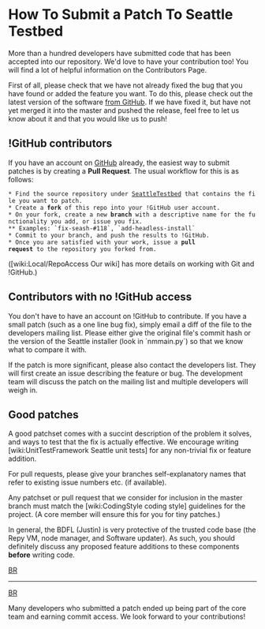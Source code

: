 = How To Submit a Patch To Seattle Testbed =

More than a hundred developers have submitted code that has been accepted into our repository.   We'd love to have your contribution too!   You will find a lot of helpful information on the Contributors Page.

First of all, please check that we have not already fixed the bug that you have found or added the feature you want.   To do this, please check out the latest version of the software [https://github.com/SeattleTestbed from GitHub].   If we have fixed it, but have not yet merged it into the master and pushed the release, feel free to let us know about it and that you would like us to push!

== !GitHub contributors ==

If you have an account on [https://github.com/ GitHub] already, the easiest way to submit patches is by creating a '''Pull Request'''. The usual workflow for this is as follows:
 * Find the source repository under [https://github.com/SeattleTestbed SeattleTestbed] that contains the file you want to patch.
 * Create a '''fork''' of this repo into your !GitHub user account.
 * On your fork, create a new '''branch''' with a descriptive name for the functionality you add, or issue you fix.
 ** Examples: `fix-seash-#118`, `add-headless-install`
 * Commit to your branch, and push the results to !GitHub.
 * Once you are satisfied with your work, issue a '''pull request''' to the repository you forked from.

([wiki:Local/RepoAccess Our wiki] has more details on working with Git and !GitHub.)



== Contributors with no !GitHub access ==

You don't have to have an account on !GitHub to contribute. If you have a small patch (such as a one line bug fix), simply email a diff of the file to the developers mailing list.   Please either give the original file's commit hash or the version of the Seattle installer (look in `nmmain.py`) so that we know what to compare it with.

If the patch is more significant, please also contact the developers list. They will first create an issue describing the feature or bug.  The development team will discuss the patch on the mailing list and multiple developers will weigh in.


== Good patches ==

A good patchset comes with a succint description of the problem it solves, and ways to test that the fix is actually effective. We encourage writing [wiki:UnitTestFramework Seattle unit tests] for any non-trivial fix or feature addition.

For pull requests, please give your branches self-explanatory names that refer to existing issue numbers etc. (if available). 

Any patchset or pull request that we consider for inclusion in the master branch must match the [wiki:CodingStyle coding style] guidelines for the project.   (A core member will ensure this for you for tiny patches.)   

In general, the BDFL (Justin) is very protective of the trusted code base (the Repy VM, node manager, and Software updater).   As such, you should definitely discuss any proposed feature additions to these components '''before''' writing code.

[[BR]]
-----
[[BR]]

Many developers who submitted a patch ended up being part of the core team and earning commit access.   We look forward to your contributions!